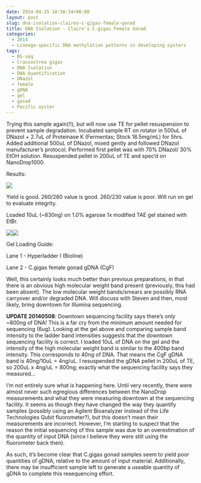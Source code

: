 ```yaml
---
date: 2014-04-25 18:58:34+00:00
layout: post
slug: dna-isolation-claires-c-gigas-female-gonad
title: DNA Isolation - Claire's C.gigas Female Gonad
categories:
  - 2014
  - Lineage-specific DNA methylation patterns in developing oysters
tags:
  - BS-seq
  - Crassostrea gigas
  - DNA Isolation
  - DNA Quantification
  - DNazol
  - female
  - gDNA
  - gel
  - gonad
  - Pacific oyster
---
```


Trying this sample again(!!), but will now use TE for pellet resuspension to prevent sample degradation. Incubated sample RT on rotator in 500uL of DNazol + 2.7uL of Proteinase K (Fermentas; Stock 18.5mg/mL) for 5hrs. Added additional 500uL of DNazol, mixed gently and followed DNazol manufacturer's protocol. Performed first pellet was with 70% DNazol/ 30% EtOH solution. Resuspended pellet in 200uL of TE and spec'd on NanoDrop1000.

Results:

![](https://eagle.fish.washington.edu/Arabidopsis/20140425%20-%20Claire%20Cgigas%20gonad%20gDNA%20OD.JPG)

Yield is good. 260/280 value is good. 260/230 value is poor. Will run on gel to evaluate integrity.

Loaded 10uL (~830ng) on 1.0% agarose 1x modified TAE gel stained with EtBr.

![](https://eagle.fish.washington.edu/Arabidopsis/20140429%20-%20Gel%20Claire%27s%20C.gigas%20gonad%20gDNA.jpg)![](http://eagle.fish.washington.edu/trilobite/Sites_genefish_100112/Steven/Product%20Information%20Sheets/Bioline%20HyperLadderI.jpg)

Gel Loading Guide:

Lane 1 - Hyperladder I (Bioline)

Lane 2 - C.gigas female gonad gDNA (CgF)

Well, this certainly looks much better than previous preparations, in that there is an obvious high molecular weight band present (previously, this had been absent). The low molecular weight bands/smears are possibly RNA carryover and/or degraded DNA. Will discuss with Steven and then, most likely, bring downtown for Illumina sequencing.

**UPDATE 20140508**: Downtown sequencing facility says there's only ~800ng of DNA! This is a far cry from the minimum amount needed for sequencing (6ug). Looking at the gel above and comparing sample band intensity to the ladder band intensities suggests that the downtown sequencing facility is correct. I loaded 10uL of DNA on the gel and the intensity of the high molecular weight band is similar to the 400bp band intensity. This corresponds to 40ng of DNA. That means the CgF gDNA band is 40ng/10uL = 4ng/uL. I resuspended the gDNA pellet in 200uL of TE, so 200uL x 4ng/uL = 800ng; exactly what the sequencing facility says they measured...

I'm not entirely sure what is happening here. Until very recently, there were almost never such egregious differences between the NanoDrop measurements and what they were measuring downtown at the sequencing facility. It seems as though they have changed the way they quantify samples (possibly using an Agilent Bioanalyzer instead of the Life Technologies Qubit fluorometer?), but this doesn't mean their measurements are incorrect. However, I'm starting to suspect that the reason the initial sequencing of this sample was due to an overestimation of the quantity of input DNA (since I believe they were still using the fluorometer back then).

As such, it's become clear that C.gigas gonad samples seem to yield poor quantities of gDNA, relative to the amount of input material. Additionally, there may be insufficient sample left to generate a useable quantity of gDNA to complete this resequencing effort.
